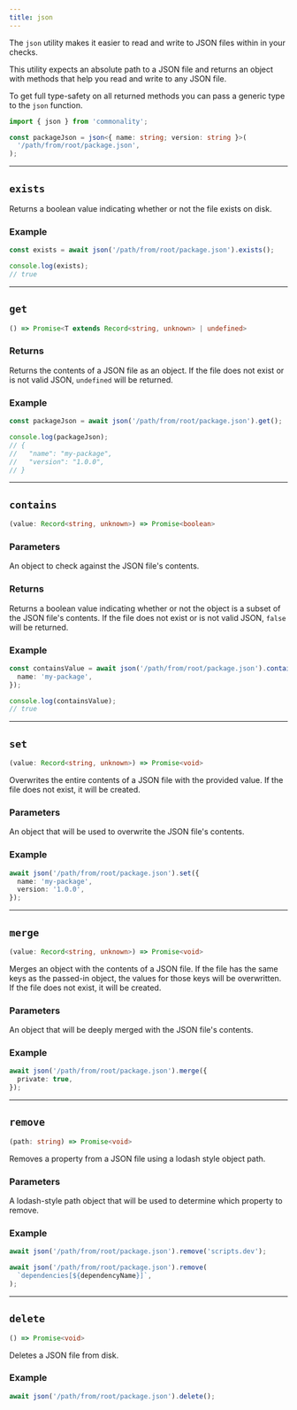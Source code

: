 ```yaml
---
title: json
---
```


The `json` utility makes it easier to read and write to JSON files within in your checks.

This utility expects an absolute path to a JSON file and returns an object with methods that help you read and write to any JSON file.

To get full type-safety on all returned methods you can pass a generic type to the `json` function.

```ts
import { json } from 'commonality';

const packageJson = json<{ name: string; version: string }>(
  '/path/from/root/package.json',
);
```

---

## `exists`

Returns a boolean value indicating whether or not the file exists on disk.

### Example

```ts
const exists = await json('/path/from/root/package.json').exists();

console.log(exists);
// true
```

---

## `get`

```ts
() => Promise<T extends Record<string, unknown> | undefined>
```

### Returns

Returns the contents of a JSON file as an object. If the file does not exist or is not valid JSON, `undefined` will be returned.

### Example

```ts
const packageJson = await json('/path/from/root/package.json').get();

console.log(packageJson);
// {
//   "name": "my-package",
//   "version": "1.0.0",
// }
```

---

## `contains`

```ts
(value: Record<string, unknown>) => Promise<boolean>
```

### Parameters

<ResponseField name="value" type="Record<string, unknown>" required>
An object to check against the JSON file's contents.
</ResponseField>

### Returns

Returns a boolean value indicating whether or not the object is a subset of the JSON file's contents. If the file does not exist or is not valid JSON, `false` will be returned.

### Example

```ts
const containsValue = await json('/path/from/root/package.json').contains({
  name: 'my-package',
});

console.log(containsValue);
// true
```

---

## `set`

```ts
(value: Record<string, unknown>) => Promise<void>
```

Overwrites the entire contents of a JSON file with the provided value. If the file does not exist, it will be created.

### Parameters

<ResponseField name="value" type="Record<string, unknown>" required>
An object that will be used to overwrite the JSON file's contents.
</ResponseField>

### Example

```ts
await json('/path/from/root/package.json').set({
  name: 'my-package',
  version: '1.0.0',
});
```

---

## `merge`

```ts
(value: Record<string, unknown>) => Promise<void>
```

Merges an object with the contents of a JSON file.
If the file has the same keys as the passed-in object, the values for those keys will be overwritten.
If the file does not exist, it will be created.

### Parameters

<ResponseField name="value" type="Record<string, unknown>" required>
An object that will be deeply merged with the JSON file's contents.
</ResponseField>

### Example

```ts
await json('/path/from/root/package.json').merge({
  private: true,
});
```

---

## `remove`

```ts
(path: string) => Promise<void>
```

Removes a property from a JSON file using a lodash style object path.

### Parameters

<ResponseField name="path" type="string" required>
A lodash-style path object that will be used to determine which property to remove.
</ResponseField>

### Example

```ts
await json('/path/from/root/package.json').remove('scripts.dev');

await json('/path/from/root/package.json').remove(
  `dependencies[${dependencyName}]`,
);
```

---

## `delete`

```ts
() => Promise<void>
```

Deletes a JSON file from disk.

### Example

```ts
await json('/path/from/root/package.json').delete();
```
